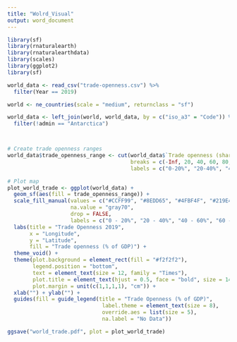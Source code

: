 ```yaml
---
title: "Wolrd_Visual"
output: word_document
---
```




```r
library(sf)
library(rnaturalearth)
library(rnaturalearthdata)
library(scales)
library(ggplot2)
library(sf)
```

```r
world_data <- read_csv("trade-openness.csv") %>%
  filter(Year == 2019) 

world <- ne_countries(scale = "medium", returnclass = "sf")

world_data <- left_join(world, world_data, by = c("iso_a3" = "Code")) %>%
  filter(!admin == "Antarctica")



# Create trade openness ranges
world_data$trade_openness_range <- cut(world_data$`Trade openness (share of exports and imports in GDP)`,
                                       breaks = c(-Inf, 20, 40, 60, 80, Inf),
                                       labels = c("0-20%", "20-40%", "40-60%", "60-80%", "80-100%"))

# Plot map
plot_world_trade <- ggplot(world_data) +
  geom_sf(aes(fill = trade_openness_range)) +
  scale_fill_manual(values = c("#CCFF99", "#8EDD65", "#4FBF4F", "#219E4E", "#104D2D", "gray70"),
                    na.value = "gray70",
                    drop = FALSE,
                    labels = c("0 - 20%", "20 - 40%", "40 - 60%", "60 - 80%", "80 - 100%", "No Data")) +
  labs(title = "Trade Openness 2019",
       x = "Longitude",
       y = "Latitude",
       fill = "Trade openness (% of GDP)") +
  theme_void() +
  theme(plot.background = element_rect(fill = "#f2f2f2"),
        legend.position = "bottom",
        text = element_text(size = 12, family = "Times"),
        plot.title = element_text(hjust = 0.5, face = "bold", size = 14, family = "Times"),
        plot.margin = unit(c(1,1,1,1), "cm")) +
  xlab("") + ylab("") +
  guides(fill = guide_legend(title = "Trade Openness (% of GDP)",
                              label.theme = element_text(size = 8),
                              override.aes = list(size = 5),
                              na.label = "No Data"))

ggsave("world_trade.pdf", plot = plot_world_trade)




```

